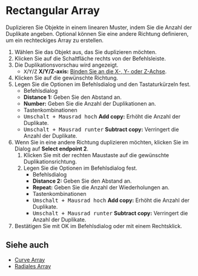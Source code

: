 
# Rectangular Array

<Reference shortcut="" command="Rectangular Array" button="Rechts von der Befehlsleiste" />

Duplizieren Sie Objekte in einem linearen Muster, indem Sie die Anzahl der Duplikate angeben. Optional können Sie eine andere Richtung definieren, um ein rechteckiges Array zu erstellen.

1. Wählen Sie das Objekt aus, das Sie duplizieren möchten.
2. Klicken Sie auf die Schaltfläche <ButtonIcon type="button-rectangular-array" /> rechts von der Befehlsleiste.
3. Die Duplikationsvorschau wird angezeigt.
   - <kbd>X</kbd>/<kbd>Y</kbd>/<kbd>Z</kbd> **X/Y/Z-axis:** [Binden Sie an die X-, Y- oder Z-Achse](./sketching-essentials#constrain-to-an-axis).
4. Klicken Sie auf die gewünschte Richtung.
5. Legen Sie die Optionen im Befehlsdialog und den Tastaturkürzeln fest.
   - <Kst>Befehlsdialog</Kst>
   - **Distance 1:** Geben Sie den Abstand an.
   - **Number:** Geben Sie die Anzahl der Duplikationen an.
   - <Kst>Tastenkombinationen</Kst>
   - <kbd>Umschalt + Mausrad hoch</kbd> **Add copy:** Erhöht die Anzahl der Duplikate.
   - <kbd>Umschalt + Mausrad runter</kbd> **Subtract copy:** Verringert die Anzahl der Duplikate.
6. Wenn Sie in eine andere Richtung duplizieren möchten, klicken Sie im Dialog auf **Select endpoint 2**.
   1. Klicken Sie mit der rechten Maustaste auf die gewünschte Duplikationsrichtung.
   2. Legen Sie die Optionen im Befehlsdialog fest.
      - <Kst>Befehlsdialog</Kst>
      - **Distance 2:** Geben Sie den Abstand an.
      - **Repeat:** Geben Sie die Anzahl der Wiederholungen an.
      - <Kst>Tastenkombinationen</Kst>
      - <kbd>Umschalt + Mausrad hoch</kbd> **Add copy:** Erhöht die Anzahl der Duplikate.
      - <kbd>Umschalt + Mausrad runter</kbd> **Subtract copy:** Verringert die Anzahl der Duplikate.
7. Bestätigen Sie mit OK im Befehlsdialog oder mit einem Rechtsklick.

## Siehe auch
- [Curve Array](./curve-array)
- [Radiales Array](./radial-array)